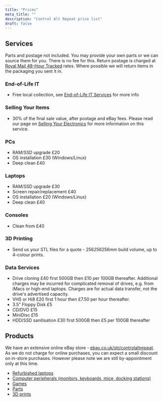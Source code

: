 ```yaml
---
title: "Prices"
meta_title: ""
description: "Control Alt Repeat price list"
draft: false
---
```


## Services

<Notice type="note">Parts and postage not included. You may provide your own parts or we can source them for you. There is no fee for this. Return postage is charged at [Royal Mail 48-Hour Tracked](https://www.royalmail.com/sending/uk/tracked-48) rates. Where possible we will return items in the packaging you sent it in.</Notice>

<Notice type="note"></Notice>

### End-of-Life IT

- Free local collection, see [End-of-Life IT Services](/end-of-life-it-services) for more info

### Selling Your Items

- 30% of the final sale value, after postage and eBay fees. Please read our page on [Selling Your Electronics](/selling-your-electronics) for more information on this service.

### PCs

- RAM/SSD upgrade £20
- OS installation £30 (Windows/Linux)
- Deep clean £40

### Laptops

- RAM/SSD upgrade £30
- Screen repair/replacement £40
- OS installation £20 (Windows/Linux)
- Deep clean £40

### Consoles

- Clean from £40

### 3D Printing

- Send us your STL files for a quote - 256*256*256mm build volume, up to 4-colour prints. 

### Data Services

- Drive cloning £40 first 500GB then £10 per 100GB thereafter. Additional charges may be incurred for complicated removal of drives, e.g. from iMacs or high-end laptops. Charges are for actual data transfer, not the drive's advertised capacity.
- VHS or Hi8 £20 first 1 hour then £7.50 per hour thereafter.
- 3.5” Floppy Disk £5
- CD/DVD £15
- MiniDisc £15
- HDD/SSD sanitisation £30 first 500GB then £5 per 100GB thereafter

## Products

We have an extensive online eBay store - [ebay.co.uk/str/controlaltrepeat](https://www.ebay.co.uk/str/controlaltrepeat). As we do not charge for online purchases, you can expect a small discount on in-store purchases. However please note we are still by-appointment only at this time.

- [Refurbished laptops](https://www.ebay.co.uk/str/controlaltrepeat/Refurbished-Laptops-PCs/_i.html?store_cat=41865817010)
- [Computer peripherals (monitors, keyboards, mice, docking stations)](https://www.ebay.co.uk/str/controlaltrepeat/Computer-Peripherals/_i.html?store_cat=41874160010)
- [Games](https://www.ebay.co.uk/str/controlaltrepeat/Games/_i.html?store_cat=41874164010)
- [Parts](https://www.ebay.co.uk/str/controlaltrepeat/Parts/_i.html?store_cat=41874161010)
- [3D prints](https://www.ebay.co.uk/str/controlaltrepeat/3D-Prints/_i.html?store_cat=41874162010)
